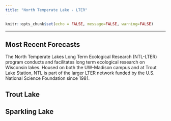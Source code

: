 ```yaml
---
title: "North Temperate Lake - LTER"
---
```


```r
knitr::opts_chunk$set(echo = FALSE, message=FALSE, warning=FALSE)
```
---

## Most Recent Forecasts 

The North Temperate Lakes Long Term Ecological Research (NTL-LTER) program conducts and facilitates long term ecological research on Wisconsin lakes. Housed on both the UW-Madison campus and at Trout Lake Station, NTL is part of the larger LTER network funded by the U.S. National Science Foundation since 1981.


::: panel-tabset

## Trout Lake

## Sparkling Lake

:::
